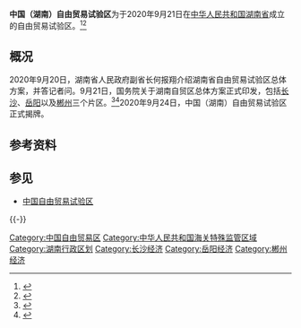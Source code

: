 {{Hunan Future infrastructure}}
{{中国行政管理区
|name = 中国（湖南）自由贸易试验区
|nickname = 湖南自贸试验区、湖南自贸区
|English_name = China (Hunan) Pilot Free Trade Zone
|logo = 
|lgogname = 
|Photo =
|Photoname= 
|map = 
|customimage = 
|Pinyin   = 
|Belong = {{CHN}}[[湖南省|湖南省]]
|Types= [[自由贸易园区|自由贸易园区]]
|founded = 2020年
|county = 
|governing_body = 
|governing_type = 
|seat = 
|officerTitle = 
|officer = 
|officerTitle2 = 
|officer2 =
|division = 
|town= 
|township= 
|subdistrict= 
|dialect= 
|post code= 
|phone code = 
|coordinate = 
|area = 119.76[[平方公里|平方公里]]
|area land = 
|area water =  
|census yr = 
|pop = 
|density = 
|GDP = 
|web = 
|web_title = 
}}
'''中国（湖南）自由贸易试验区'''为于2020年9月21日在[[中华人民共和国|中华人民共和国]][[湖南省|湖南省]]成立的自由贸易试验区。<ref name="ziyou">{{cite web|url=http://www.stcn.com/kuaixun/egs/202009/t20200920_2369841.html|title=国新办：明日将发布北京、湖南、安徽自贸区及浙江自贸区扩区方案|publisher=证券时报网|date=2020-09-21|access-date=2020-09-20|archive-date=2022-01-02|archive-url=https://web.archive.org/web/20220102060035/http://www.stcn.com/kuaixun/egs/202009/t20200920_2369841.html}}</ref><ref>{{cite web|url=http://www.gov.cn/zhengce/content/2020-09/21/content_5544926.htm|title=国务院关于印发北京、湖南、安徽自由贸易试验区总体方案及浙江自由贸易试验区扩展区域方案的通知|date=2020-09-21|publisher=国务院|accessdate=2020-09-21|archive-date=2020-09-21|archive-url=https://web.archive.org/web/20200921142749/http://www.gov.cn/zhengce/content/2020-09/21/content_5544926.htm|dead-url=no}}</ref>

==概况==
2020年9月20日，湖南省人民政府副省长何报翔介绍湖南省自由贸易试验区总体方案，并答记者问。9月21日，国务院关于湖南自贸区总体方案正式印发，包括[[长沙|长沙]]、[[岳阳|岳阳]]以及[[郴州|郴州]]三个片区。<ref name="ziyou">{{cite web|url=http://www.stcn.com/kuaixun/egs/202009/t20200920_2369841.html|title=国新办：明日将发布北京、湖南、安徽自贸区及浙江自贸区扩区方案|publisher=证券时报网|date=2020-09-21}}</ref><ref name="guowuyuan">{{cite web|url=http://www.gov.cn/zhengce/content/2020-09/21/content_5544926.htm|title=国务院关于印发北京、湖南、安徽自由贸易试验区总体方案及浙江自由贸易试验区扩展区域方案的通知|date=2020-09-21|publisher=国务院|access-date=2020-09-21|archive-date=2020-09-21|archive-url=https://web.archive.org/web/20200921142749/http://www.gov.cn/zhengce/content/2020-09/21/content_5544926.htm}}</ref>2020年9月24日，中国（湖南）自由贸易试验区正式揭牌。

==参考资料==
{{Wikisource|中国（湖南）自由贸易试验区总体方案}}
{{reflist}}

== 参见 ==
{{Portal box|中华人民共和国|湖南|经济}}
* [[中国自由贸易试验区|中国自由贸易试验区]]
{{-}}
{{中国自由贸易试验区}}
{{中国经济区}}

[[Category:中国自由贸易区|Category:中国自由贸易区]]
[[Category:中华人民共和国海关特殊监管区域|Category:中华人民共和国海关特殊监管区域]]
[[Category:湖南行政区划|Category:湖南行政区划]]
[[Category:长沙经济|Category:长沙经济]]
[[Category:岳阳经济|Category:岳阳经济]]
[[Category:郴州经济|Category:郴州经济]]